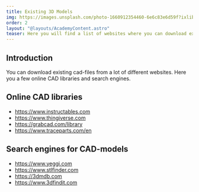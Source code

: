 ```yaml
---
title: Existing 3D Models
img: https://images.unsplash.com/photo-1660912354460-6e6c83e6d59f?ixlib=rb-4.0.3&ixid=MnwxMjA3fDB8MHxwaG90by1wYWdlfHx8fGVufDB8fHx8&auto=format&fit=crop&w=1964&q=80
order: 2
layout: "@layouts/AcademyContent.astro"
teaser: Here you will find a list of websites where you can download existing 3D files.
---
```


## Introduction

You can download existing cad-files from a lot of different websites. Here you a few online CAD libraries and search engines.

## Online CAD libraries

- https://www.instructables.com
- https://www.thingiverse.com
- https://grabcad.com/library
- https://www.traceparts.com/en

## Search engines for CAD-models

- https://www.yeggi.com
- https://www.stlfinder.com
- https://3dmdb.com
- https://www.3dfindit.com
